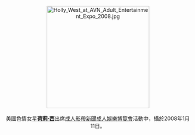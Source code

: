 <center>
[[File:Holly_West_at_AVN_Adult_Entertainment_Expo_2008.jpg|275px]]
<br><br>
美國色情女星'''[[荷莉·西|荷莉·西]]'''出席[[成人影帶新聞成人娛樂博覽會|成人影帶新聞成人娛樂博覽會]]活動中，攝於2008年1月11日。
<p>
</center>